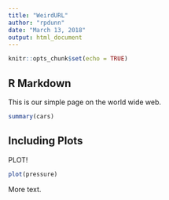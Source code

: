 ```yaml
---
title: "WeirdURL"
author: "rpdunn"
date: "March 13, 2018"
output: html_document
---
```


```r
knitr::opts_chunk$set(echo = TRUE)
```

## R Markdown

This is our simple page on the world wide web.

```r
summary(cars)
```

## Including Plots

PLOT!

```r
plot(pressure)
```

More text.
